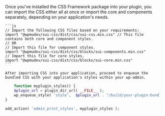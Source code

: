 

<Section contained={true} style={{ paddingTop: 0 }}>
	Once you've installed the CSS Framework package into your plugin, you can import the CSS either all at once or import the core and components separately, depending on your application's needs.

	```js
	// Import the following CSS files based on your requirements:
	import "@wpmudev/sui-css/dist/css/sui-css.min.css" // This file contains both core and component styles.
	// OR
	// Import this file for component styles.
	import "@wpmudev/sui-css/dist/css/blocks/sui-components.min.css"
	// Import this file for core styles.
	import "@wpmudev/sui-css/dist/css/blocks/sui-core.min.css"
	```

	After importing CSS into your application, proceed to enqueue the bundled CSS with your application's styles within your wp-admin.

```php
	function myplugin_styles() {
	$plugin_url = plugin_dir_url( __FILE__ );
	wp_enqueue_style( 'style',  $plugin_url . "/build/your-plugin-bundled.css");
}

add_action( 'admin_print_styles', myplugin_styles );
```
</Section>
